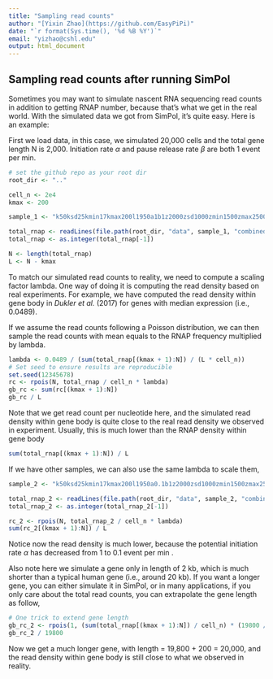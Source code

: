 ```yaml
---
title: "Sampling read counts"
author: "[Yixin Zhao](https://github.com/EasyPiPi)"
date: "`r format(Sys.time(), '%d %B %Y')`"
email: "yizhao@cshl.edu"
output: html_document
---
```


## Sampling read counts after running SimPol

Sometimes you may want to simulate nascent RNA sequencing read counts in addition
to getting RNAP number, because that's what we get in the real world.
With the simulated data we got from SimPol, it's quite easy.
Here is an example:

First we load data, in this case, we simulated 20,000 cells
and the total gene length N is 2,000. Initiation rate $\alpha$ and pause release
rate $\beta$ are both 1 event per min.

```r
# set the github repo as your root dir
root_dir <- ".."

cell_n <- 2e4
kmax <- 200

sample_1 <- "k50ksd25kmin17kmax200l1950a1b1z2000zsd1000zmin1500zmax2500t40n20000s33h17"

total_rnap <- readLines(file.path(root_dir, "data", sample_1, "combined_cell_data.csv"))
total_rnap <- as.integer(total_rnap[-1])

N <- length(total_rnap)
L <- N - kmax

```

To match our simulated read counts to reality, we need to compute a scaling factor lambda.
One way of doing it is computing the read density based on real experiments.
For example, we have computed the read density within gene body in _Dukler et al._
(2017) for genes with median expression (i.e., 0.0489).

If we assume the read counts following a Poisson distribution, we can then sample
the read counts with mean equals to the RNAP frequency multiplied by lambda.

```r
lambda <- 0.0489 / (sum(total_rnap[(kmax + 1):N]) / (L * cell_n))
# Set seed to ensure results are reproducible
set.seed(12345678)
rc <- rpois(N, total_rnap / cell_n * lambda)
gb_rc <- sum(rc[(kmax + 1):N])
gb_rc / L
```

Note that we get read count per nucleotide here, and the simulated read density 
within gene body is quite close to the
real read density we observed in experiment. Usually, this is much lower than
the RNAP density within gene body

```r
sum(total_rnap[(kmax + 1):N]) / L
```

If we have other samples, we can also use the same lambda to scale them,

```r
sample_2 <- "k50ksd25kmin17kmax200l1950a0.1b1z2000zsd1000zmin1500zmax2500t40n20000s33h17"

total_rnap_2 <- readLines(file.path(root_dir, "data", sample_2, "combined_cell_data.csv"))
total_rnap_2 <- as.integer(total_rnap_2[-1])

rc_2 <- rpois(N, total_rnap_2 / cell_n * lambda)
sum(rc_2[(kmax + 1):N]) / L
```

Notice now the read density is much lower, because the potential initiation rate
$\alpha$ has decreased from 1 to 0.1 event per min .

Also note here we simulate a gene only in length of 2 kb, which is much shorter
than a typical human gene (i.e., around 20 kb). If you want a longer gene, you can 
either simulate it in SimPol, or in many applications, if you only care about the
total read counts, you can extrapolate the gene length as follow,

```r
# One trick to extend gene length
gb_rc_2 <- rpois(1, (sum(total_rnap[(kmax + 1):N]) / cell_n) * (19800 / L) * lambda)
gb_rc_2 / 19800
```      

Now we get a much longer gene, with length = 19,800 + 200 = 20,000, and the read
density within gene body is still close to what we observed in reality.